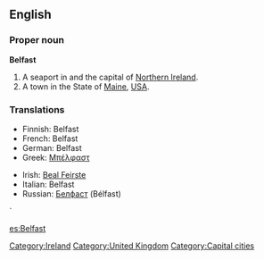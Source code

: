 ==English==

===Proper noun===
{{wikipedia}}
'''Belfast'''

# A seaport in and the capital of [[Northern Ireland]].
# A town in the State of [[Maine]], [[USA]].

===Translations===
{{top}}
*Finnish: Belfast
*French: Belfast
*German: Belfast
*Greek: [[Μπέλφαστ]]
{{mid}}
*Irish: [[Beal Feirste]]
*Italian: Belfast {{f}}
*Russian: [[Белфаст]] (Bélfast) {{m}}
{{bottom}}

[[Category:Ireland]]
[[Category:United Kingdom]]
[[Category:Capital cities]]`

[[es:Belfast]]